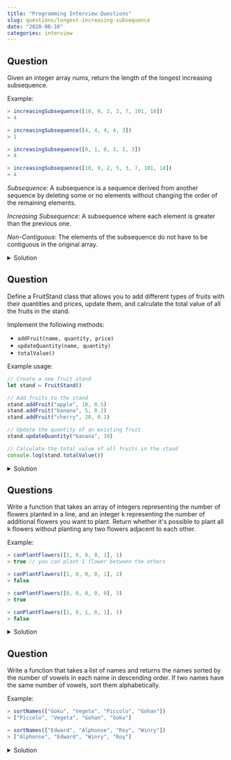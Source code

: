 ```yaml
---
title: "Programming Interview Questions"
slug: questions/longest-increasing-subsequence
date: "2020-08-16"
categories: interview
---
```


## Question
Given an integer array nums, return the length of the longest increasing subsequence.

Example:

```js
> increasingSubsequence([10, 9, 2, 3, 7, 101, 18])
> 4
```

```js
> increasingSubsequence([4, 4, 4, 4, 3])
> 1
```

```js
> increasingSubsequence([0, 1, 0, 3, 2, 3])
> 4
```

```js
> increasingSubsequence([10, 9, 2, 5, 3, 7, 101, 18])
> 4
```


*Subsequence*: A subsequence is a sequence derived from another sequence by deleting some or no elements without changing the order of the remaining elements.

*Increasing Subsequence*: A subsequence where each element is greater than the previous one.

*Non-Contiguous*: The elements of the subsequence do not have to be contiguous in the original array.


<details>
<summary>Solution</summary>

### Attempt 1

_This was done without understanding the problem statement properly._

```js

function increasingSubsequence(nums) {
  let maxSeries = [];
  let max = 1;
  for (let i = 1; i < nums.length; i++) {
    if(nums[i] > nums[i - 1]) {
      max++;
    } else if(i == nums.length -1) {
      maxSeries.push(max);
    } else {
      maxSeries.push(max);
      max = 1;
    }
  }
  return Math.max(...maxSeries);
}

```

- function finds the longest consecutive increasing subsequence, not the longest increasing subsequence in general. It only compares adjacent elements.

- solution has a time complexity of O(n) and space complexity of O(n)

- It will miss non-consecutive increasing subsequences.

### Attempt 2
 
_With the help of chatgpt_

```javascript
function increasingSubsequence(nums) {
    if (nums.length === 0) {
        return 0;
    }
    
    const n = nums.length;
    const dp = new Array(n).fill(1);
    
    for (let i = 1; i < n; i++) {
        for (let j = 0; j < i; j++) {
            if (nums[i] > nums[j]) {
                dp[i] = Math.max(dp[i], dp[j] + 1);
            }
        }
    }
    
    return Math.max(...dp);
}
```

This JavaScript implementation follows the same logic as the Python version:

1. We first check if the input array is empty. If so, we return 0.

2. We create a `dp` array of the same length as the input array, initialized with all 1s.

3. We use nested loops to compare each element with all previous elements.

4. If we find a smaller previous element, we update the current dp value if necessary.

5. Finally, we return the maximum value in the dp array, which represents the length of the longest increasing subsequence.

The time and space complexities remain the same: O(n^2) time and O(n) space, where n is the length of the input array.

</details>

## Question 

Define a FruitStand class that allows you to add different types of fruits with their quantities and prices, update them, and calculate the total value of all the fruits in the stand. 

Implement the following methods: 
- `addFruit(name, quantity, price)`
- `updateQuantity(name, quantity)` 
- `totalValue()`

Example usage:

```js
// Create a new fruit stand
let stand = FruitStand()

// Add fruits to the stand
stand.addFruit("apple", 10, 0.5)
stand.addFruit("banana", 5, 0.2)
stand.addFruit("cherry", 20, 0.1)

// Update the quantity of an existing fruit
stand.updateQuantity("banana", 10)

// Calculate the total value of all fruits in the stand
console.log(stand.totalValue())
```


<details>
<summary>Solution</summary>

```js

class FruitStand {
  fruits = {};
  addFruit(name, quantity, price){
    this.fruits[name] = {quantity, price};
  }
  updateQuantity(name, quantity){
    this.fruits[name].quantity = quantity;
  }
  totalValue(){
    return Object.values(this.fruits).reduce((total, fruit) => total + fruit.quantity * fruit.price, 0);
  }
}
```
</details>

## Questions

Write a function that takes an array of integers representing the number of flowers planted in a line, and an integer k representing the number of additional flowers you want to plant. Return whether it's possible to plant all k flowers without planting any two flowers adjacent to each other.

Example:

```js
> canPlantFlowers([1, 0, 0, 0, 1], 1)
> true // you can plant 1 flower between the others

> canPlantFlowers([1, 0, 0, 0, 1], 2)
> false

> canPlantFlowers([0, 0, 0, 0, 0], 3)
> true

> canPlantFlowers([1, 0, 1, 0, 1], 1)
> false
```


<details>
<summary>Solution</summary>

```js
function canPlantFlowers(flowers, k) {
    let count = 0;

    for(i = 0; i < flowers.length; i++) {
        if(flowers[i] == 0) {
            prevEmpty = (i === 0) || (flowers[i-1] === 0)
            nextEmpty = (i === flowers.length-1) || (flowers[i+1] === 0)
            if(prevEmpty && nextEmpty) {
                flowers[i] = 1;
                count++;
            }
            if(count >= k) return true
        } 
    }
    return count >= k;
}
```
</details>

## Question

Write a function that takes a list of names and returns the names sorted by the number of vowels in each name in descending order. If two names have the same number of vowels, sort them alphabetically.


Example:

```js
> sortNames(["Goku", "Vegeta", "Piccolo", "Gohan"])
> ["Piccolo", "Vegeta", "Gohan", "Goku"]

> sortNames(["Edward", "Alphonse", "Roy", "Winry"])
> ["Alphonse", "Edward", "Winry", "Roy"]
```

<details>
<summary>Solution</summary>

```js
function sortNames(names) {
  const vowels = ['a', 'e', 'i', 'o', 'u'];
  const countGroup = {}
  for (let i = 0; i < names.length; i++) {
    const vowelsCount = names[i].split('').filter(a => vowels.includes(a)).length
   
    const peers =  countGroup[vowelsCount] || []
    countGroup[vowelsCount] = [...peers, names[i]]
  }
  
  
  const result = []
  Object.keys(countGroup).sort((a, b) => b - a).map(i => {
      const sort = countGroup[i].sort().forEach(word => result.push(word))
  })
  return result
}
```
</details>